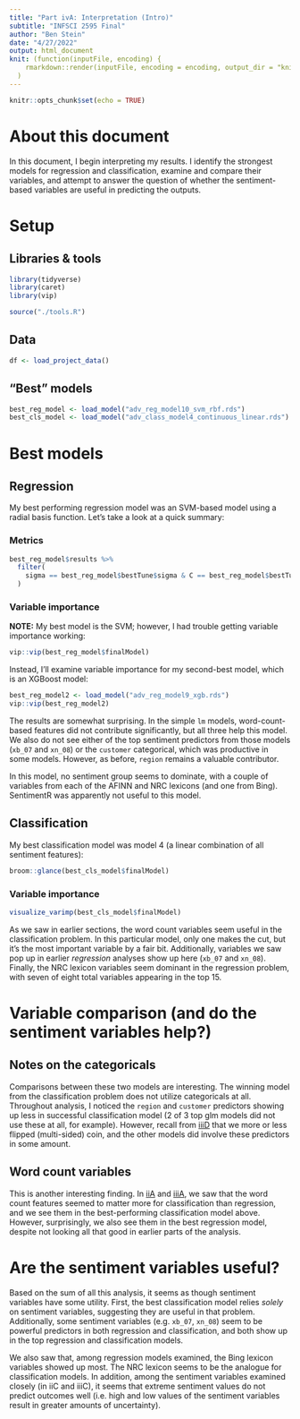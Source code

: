 ```yaml
---
title: "Part ivA: Interpretation (Intro)"
subtitle: "INFSCI 2595 Final"
author: "Ben Stein"
date: "4/27/2022"
output: html_document
knit: (function(inputFile, encoding) {
    rmarkdown::render(inputFile, encoding = encoding, output_dir = "knit") }
  )
---
```


```r
knitr::opts_chunk$set(echo = TRUE)
```

# About this document

In this document, I begin interpreting my results. I identify the strongest models for regression and classification, examine and compare their variables, and attempt to answer the question of whether the sentiment-based variables are useful in predicting the outputs.

# Setup

## Libraries & tools

```r
library(tidyverse)
library(caret)
library(vip)

source("./tools.R")
```

## Data

```r
df <- load_project_data()
```

## "Best" models

```r
best_reg_model <- load_model("adv_reg_model10_svm_rbf.rds")
best_cls_model <- load_model("adv_class_model4_continuous_linear.rds")
```


# Best models

## Regression

My best performing regression model was an SVM-based model using a radial basis function. Let's take a look at a quick summary:

### Metrics

```r
best_reg_model$results %>%
  filter(
    sigma == best_reg_model$bestTune$sigma & C == best_reg_model$bestTune$C
  )
```

### Variable importance

**NOTE:** My best model is the SVM; however, I had trouble getting variable importance working:

```r
vip::vip(best_reg_model$finalModel)
```

Instead, I'll examine variable importance for my second-best model, which is an XGBoost model:

```r
best_reg_model2 <- load_model("adv_reg_model9_xgb.rds")
vip::vip(best_reg_model2)
```

The results are somewhat surprising. In the simple `lm` models, word-count-based features did not contribute significantly, but all three help this model. We also do not see either of the top sentiment predictors from those models (`xb_07` and `xn_08`) or the `customer` categorical, which was productive in some models. However, as before, `region` remains a valuable contributor. 

In this model, no sentiment group seems to dominate, with a couple of variables from each of the AFINN and NRC lexicons (and one from Bing). SentimentR was apparently not useful to this model.

## Classification

My best classification model was model 4 (a linear combination of all sentiment features):

```r
broom::glance(best_cls_model$finalModel)
```

### Variable importance

```r
visualize_varimp(best_cls_model$finalModel)
```

As we saw in earlier sections, the word count variables seem useful in the classification problem. In this particular model, only one makes the cut, but it's the most important variable by a fair bit. Additionally, variables we saw pop up in earlier _regression_ analyses show up here (`xb_07` and `xn_08`). Finally, the NRC lexicon variables seem dominant in the regression problem, with seven of eight total variables appearing in the top 15.

# Variable comparison (and do the sentiment variables help?)

## Notes on the categoricals

Comparisons between these two models are interesting. The winning model from the classification problem does not utilize categoricals at all. Throughout analysis, I noticed the `region` and `customer` predictors showing up less in successful classification model (2 of 3 top glm models did not use these at all, for example). However, recall from [iiiD](./iiiD_classification_tuning_discussion.html) that we more or less flipped (multi-sided) coin, and the other models did involve these predictors in some amount.

## Word count variables

This is another interesting finding. In [iiA](./iiA_regression_discussion.html) and [iiiA](./iiiA_classification_discussion.html), we saw that the word count features seemed to matter more for classification than regression, and we see them in the best-performing classification model above. However, surprisingly, we also see them in the best regression model, despite not looking all that good in earlier parts of the analysis. 

# Are the sentiment variables useful?

Based on the sum of all this analysis, it seems as though sentiment variables have some utility. First, the best classification model relies _solely_ on sentiment variables, suggesting they are useful in that problem. Additionally, some sentiment variables (e.g. `xb_07`, `xn_08`) seem to be powerful predictors in both regression and classification, and both show up in the top regression and classification models. 

We also saw that, among regression models examined, the Bing lexicon variables showed up most. The NRC lexicon seems to be the analogue for classification models. In addition, among the sentiment variables examined closely (in iiC and iiiC), it seems that extreme sentiment values do not predict outcomes well (i.e. high and low values of the sentiment variables result in greater amounts of uncertainty).